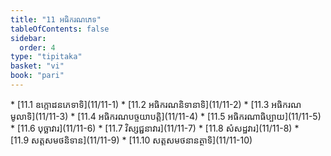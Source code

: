 ```yaml
---
title: "11 អធិករណភេទ"
tableOfContents: false
sidebar:
  order: 4
type: "tipitaka"
basket: "vi"
book: "pari"
---
```



<DynamicBreadcrumb />



<TableOfContents book="pari" section="11">
* [11.1 ឧក្កោដនភេទាទិ](11/11-1)
* [11.2 អធិករណនិទានាទិ](11/11-2)
* [11.3 អធិករណមូលាទិ](11/11-3)
* [11.4 អធិករណបច្ចយាបត្តិ](11/11-4)
* [11.5 អធិករណាធិប្បាយ](11/11-5)
* [11.6 បុច្ឆាវារ](11/11-6)
* [11.7 វិស្សជ្ជនាវារ](11/11-7)
* [11.8 សំសដ្ឋវារ](11/11-8)
* [11.9 សត្តសមថនិទាន](11/11-9)
* [11.10 សត្តសមថនានត្ថាទិ](11/11-10)
</TableOfContents>